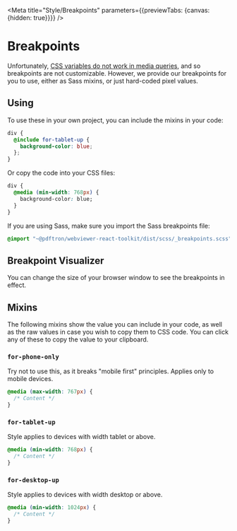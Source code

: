 
<Meta title="Style/Breakpoints" parameters={{previewTabs: {canvas: {hidden: true}}}} />

# Breakpoints

Unfortunately,
[CSS variables do not work in media queries](https://stackoverflow.com/a/40723269),
and so breakpoints are not customizable. However, we provide our breakpoints for
you to use, either as Sass mixins, or just hard-coded pixel values.

## Using

To use these in your own project, you can include the mixins in your code:

```scss
div {
  @include for-tablet-up {
    background-color: blue;
  };
}
```

Or copy the code into your CSS files:

```css
div {
  @media (min-width: 768px) {
    background-color: blue;
  }
}
```

If you are using Sass, make sure you import the Sass breakpoints file:

```scss
@import "~@pdftron/webviewer-react-toolkit/dist/scss/_breakpoints.scss";
```

## Breakpoint Visualizer

You can change the size of your browser window to see the breakpoints in effect.

<Breakpoints />

## Mixins

The following mixins show the value you can include in your code, as well as the
raw values in case you wish to copy them to CSS code. You can click any of these
to copy the value to your clipboard.

<!-- Below here is auto-generated. DO NOT EDIT. -->
<!-- GENERATE_ENTRY -->

<ToastProvider>


### `for-phone-only`

Try not to use this, as it breaks "mobile first" principles. Applies only to mobile devices.

<Mixins index={0} />

```scss
@media (max-width: 767px) {
  /* Content */
}
```

### `for-tablet-up`

Style applies to devices with width tablet or above.

<Mixins index={1} />

```scss
@media (min-width: 768px) {
  /* Content */
}
```

### `for-desktop-up`

Style applies to devices with width desktop or above.

<Mixins index={2} />

```scss
@media (min-width: 1024px) {
  /* Content */
}
```

</ToastProvider>
